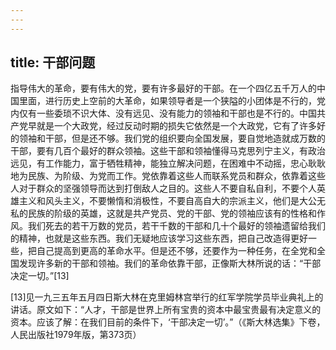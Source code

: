 ```yaml
---
---
---
```

title: 干部问题
---




指导伟大的革命，要有伟大的党，要有许多最好的干部。在一个四亿五千万人的中国里面，进行历史上空前的大革命，如果领导者是一个狭隘的小团体是不行的，党内仅有一些委琐不识大体、没有远见、没有能力的领袖和干部也是不行的。中国共产党早就是一个大政党，经过反动时期的损失它依然是一个大政党，它有了许多好的领袖和干部，但是还不够。我们党的组织要向全国发展，要自觉地造就成万数的干部，要有几百个最好的群众领袖。这些干部和领袖懂得马克思列宁主义，有政治远见，有工作能力，富于牺牲精神，能独立解决问题，在困难中不动摇，忠心耿耿地为民族、为阶级、为党而工作。党依靠着这些人而联系党员和群众，依靠着这些人对于群众的坚强领导而达到打倒敌人之目的。这些人不要自私自利，不要个人英雄主义和风头主义，不要懒惰和消极性，不要自高自大的宗派主义，他们是大公无私的民族的阶级的英雄，这就是共产党员、党的干部、党的领袖应该有的性格和作风。我们死去的若干万数的党员，若干千数的干部和几十个最好的领袖遗留给我们的精神，也就是这些东西。我们无疑地应该学习这些东西，把自己改造得更好一些，把自己提高到更高的革命水平。但是还不够，还要作为一种任务，在全党和全国发现许多新的干部和领袖。我们的革命依靠干部，正像斯大林所说的话：“干部决定一切。”[13]



[13]见一九三五年五月四日斯大林在克里姆林宫举行的红军学院学员毕业典礼上的讲话。原文如下：“人才，干部是世界上所有宝贵的资本中最宝贵最有决定意义的资本。应该了解：在我们目前的条件下，‘干部决定一切’。”（《斯大林选集》下卷，人民出版社1979年版，第373页）